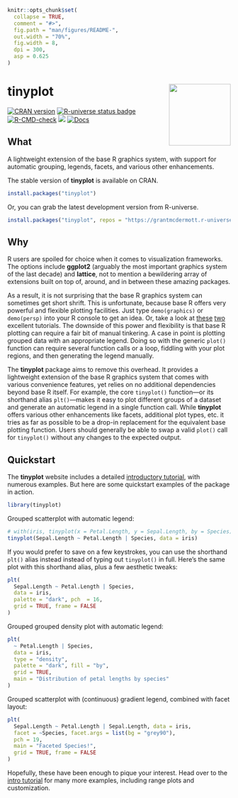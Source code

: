 
```r
knitr::opts_chunk$set(
  collapse = TRUE,
  comment = "#>",
  fig.path = "man/figures/README-",
  out.width = "70%",
  fig.width = 8,
  dpi = 300,
  asp = 0.625
)
```

# tinyplot <img src="man/figures/logo.png" align="right" height="139" alt="" />

<!-- badges: start -->
[![CRAN version](https://www.r-pkg.org/badges/version/tinyplot)](https://CRAN.R-project.org/package=tinyplot)
<a href="https://grantmcdermott.r-universe.dev"><img src="https://grantmcdermott.r-universe.dev/badges/tinyplot" class="img-fluid" alt="R-universe status badge"></a>
[![R-CMD-check](https://github.com/grantmcdermott/tinyplot/actions/workflows/R-CMD-check.yaml/badge.svg)](https://github.com/grantmcdermott/tinyplot/actions/workflows/R-CMD-check.yaml)
<a href = "https://github.com/grantmcdermott/tinyplot/blob/main/LICENSE.md" target = "_blank"><img src="https://img.shields.io/badge/license-Apache2.0-blue"></a>
[![Docs](https://img.shields.io/badge/docs-homepage-blue.svg)](https://grantmcdermott.com/tinyplot/index.html)
<!-- badges: end -->

## What

A lightweight extension of the base R graphics system, with support for
automatic grouping, legends, facets, and various other enhancements.

The stable version of **tinyplot** is available on CRAN.

``` r
install.packages("tinyplot")
```

Or, you can grab the latest development version from R-universe.

``` r
install.packages("tinyplot", repos = "https://grantmcdermott.r-universe.dev")
```

## Why

R users are spoiled for choice when it comes to visualization frameworks. The
options include **ggplot2** (arguably the most important graphics
system of the last decade) and **lattice**, not to mention a bewildering array
of extensions built on top of, around, and in between these amazing packages.

As a result, it is not surprising that the base R graphics system can
sometimes get short shrift. This is unfortunate, because base R offers very
powerful and flexible plotting facilities. Just type `demo(graphics)` or
`demo(persp)` into your R console to get an idea. Or, take a look at
[these](https://github.com/karoliskoncevicius/r_notes/blob/main/baseplotting.md)
[two](https://quizzical-engelbart-d15a44.netlify.app/2021-2022_m2-data-2_visu-2_practice#1)
excellent tutorials. The downside of this power and flexibility is that base R
plotting can require a fair bit of manual tinkering. A case in point is
plotting grouped data with an appropriate legend. Doing so with the generic
`plot()` function can require several function calls or a loop, fiddling with
your plot regions, and then generating the legend manually.

The **tinyplot** package aims to remove this overhead. It provides a lightweight
extension of the base R graphics system that comes with various convenience
features, yet relies on no additional dependencies beyond base R itself. For
example, the core `tinyplot()` function&mdash;or its shorthand alias
`plt()`&mdash;makes it easy to plot different groups of a dataset and generate
an automatic legend in a single function call. While **tinyplot** offers various
other enhancements like facets, additional plot types, etc. it tries as far as
possible to be a drop-in replacement for the equivalent base plotting function.
Users should generally be able to swap a valid `plot()` call for `tinyplot()`
without any changes to the expected output.

## Quickstart

The **tinyplot** website includes a detailed
[introductory tutorial](https://grantmcdermott.com/tinyplot/vignettes/intro_tutorial.html),
with numerous examples. But here are some quickstart examples of the package in
action.

```r
library(tinyplot)
```

Grouped scatterplot with automatic legend:

```r
# with(iris, tinyplot(x = Petal.Length, y = Sepal.Length, by = Species)) # atomic
tinyplot(Sepal.Length ~ Petal.Length | Species, data = iris)             # formula
```

If you would prefer to save on a few keystrokes, you can use the shorthand
`plt()` alias instead instead of typing out `tinyplot()` in full. Here's the
same plot with this shorthand alias, plus a few aesthetic tweaks:

```r
plt(
  Sepal.Length ~ Petal.Length | Species, 
  data = iris,
  palette = "dark", pch  = 16,
  grid = TRUE, frame = FALSE
)
```

Grouped grouped density plot with automatic legend:

```r
plt(
  ~ Petal.Length | Species,
  data = iris,
  type = "density",
  palette = "dark", fill = "by",
  grid = TRUE,
  main = "Distribution of petal lengths by species"
)
```

Grouped scatterplot with (continuous) gradient legend, combined with facet
layout:

```r
plt(
  Sepal.Length ~ Petal.Length | Sepal.Length, data = iris,
  facet = ~Species, facet.args = list(bg = "grey90"),
  pch = 19,
  main = "Faceted Species!",
  grid = TRUE, frame = FALSE
)
```

Hopefully, these have been enough to pique your interest. Head over to the
[intro tutorial](https://grantmcdermott.com/tinyplot/vignettes/intro_tutorial.html)
for many more examples, including range plots and customization.